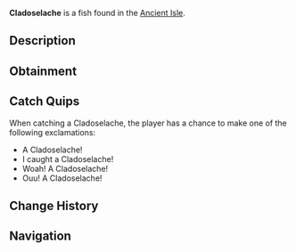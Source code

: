 {{FishInfobox
|image          = Cladoselache.png
|rarity         = Common
|sea            = First Sea
|location       = [[Ancient Isle]]
|sublocation    = Freshwater
|sources        = Fishing Rod
|radar_location = 
|xp             = 95
|weather        = 
|time           = Day
|season         = 
|bait           = Worm
|base_weight    = 24
|base_value     = 90
|weight_range   = 6
|base_chance    = 87
|base_resil     = 70
}}
'''Cladoselache''' is a {{Rarity|Common}} fish found in the [[Ancient Isle]].

== Description ==
{{Description|Cladoselache is a sleek, agile predator from the Devonian era, hunting fish and cephalopods.|Bestiary Entry}}

== Obtainment ==
{{Description|Can be found in freshwater in the Ancient Isle.|Bestiary Hint}}
{{Fish Availability|
Ancient Isle/Freshwater Pond
Ancient Isle/Waterfall
|top_rods      = 
Leviathan's Fang Rod\375958.82\0;
Trident Rod\371543.57\22156.87;
Rapid Rod\368340.48\52248.05;
Free Spirit Rod\363852.77\22101.68;
Fast Rod\359172.25\44940.15;
Wildflower Rod\349609\41409.56;
Long Rod\333562.87\41533.09;
Brick Built Rod\328842.75\40725.23;
Nocturnal Rod\169379.1\149441.86;
Frog Rod\340917.81\49638.38;
Firefly Rod\357529.09\49070.92;
No-Life Rod\349779.31\36121.86;
Challenger's Rod\322282.89\28599.74;
Zeus Rod\316509.82\31795.2;
Blazebringer Rod\313508.39\30406.77;
Depthseeker Rod\313291.45\28741.26;
Verdant Shear Rod\311967.81\30739.29;
Avalanche Rod\308583.88\26253.99;
Seraphic Rod\308250.39\31222.19;
Rod Of The Forgotten Fang\305172.4\28512.82;
Rod Of The Depths\304769.02\25901.17;
Astralhook Rod\304327.76\0;
Volcanic Rod\303950.21\28827.56;
Ethereal Prism Rod\297267.86\0;
Rod Of The Exalted One\294997.02\0;
Steady Rod\163311.77\14359.57
|recommended   = Trident Rod
}}

== Catch Quips ==
When catching a Cladoselache, the player has a chance to make one of the following exclamations:
* A Cladoselache!
* I caught a Cladoselache!
* Woah! A Cladoselache!
* Ouu! A Cladoselache!

== Change History ==
{{Change History|{{subst:Current Version}}}}

== Navigation ==
{{Fish Navbox|Ancient Isle}}
